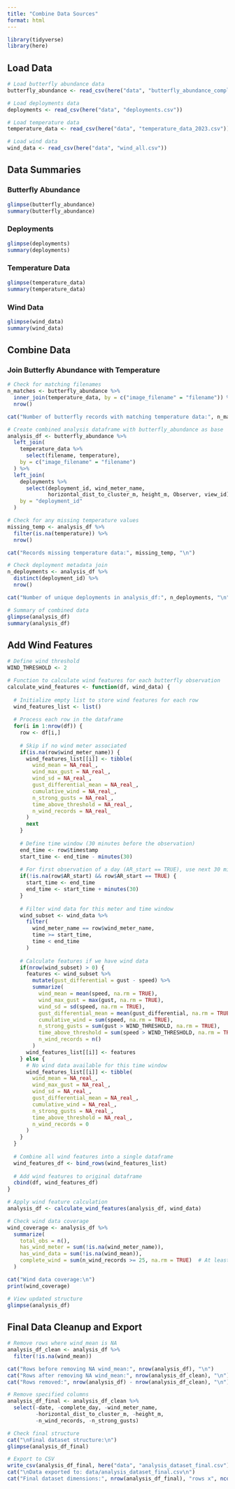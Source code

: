 ```yaml
---
title: "Combine Data Sources"
format: html
---
```


```r
library(tidyverse)
library(here)
```

## Load Data

```r
# Load butterfly abundance data
butterfly_abundance <- read_csv(here("data", "butterfly_abundance_complete_days.csv"))

# Load deployments data
deployments <- read_csv(here("data", "deployments.csv"))

# Load temperature data
temperature_data <- read_csv(here("data", "temperature_data_2023.csv"))

# Load wind data
wind_data <- read_csv(here("data", "wind_all.csv"))
```

## Data Summaries

### Butterfly Abundance
```r
glimpse(butterfly_abundance)
summary(butterfly_abundance)
```

### Deployments
```r
glimpse(deployments)
summary(deployments)
```

### Temperature Data
```r
glimpse(temperature_data)
summary(temperature_data)
```

### Wind Data
```r
glimpse(wind_data)
summary(wind_data)
```

## Combine Data

### Join Butterfly Abundance with Temperature

```r
# Check for matching filenames
n_matches <- butterfly_abundance %>%
  inner_join(temperature_data, by = c("image_filename" = "filename")) %>%
  nrow()

cat("Number of butterfly records with matching temperature data:", n_matches, "out of", nrow(butterfly_abundance), "\n")
```

```r
# Create combined analysis dataframe with butterfly_abundance as base
analysis_df <- butterfly_abundance %>%
  left_join(
    temperature_data %>%
      select(filename, temperature),
    by = c("image_filename" = "filename")
  ) %>%
  left_join(
    deployments %>%
      select(deployment_id, wind_meter_name, 
             horizontal_dist_to_cluster_m, height_m, Observer, view_id),
    by = "deployment_id"
  )

# Check for any missing temperature values
missing_temp <- analysis_df %>%
  filter(is.na(temperature)) %>%
  nrow()

cat("Records missing temperature data:", missing_temp, "\n")

# Check deployment metadata join
n_deployments <- analysis_df %>%
  distinct(deployment_id) %>%
  nrow()

cat("Number of unique deployments in analysis_df:", n_deployments, "\n")

# Summary of combined data
glimpse(analysis_df)
summary(analysis_df)
```

## Add Wind Features

```r
# Define wind threshold
WIND_THRESHOLD <- 2

# Function to calculate wind features for each butterfly observation
calculate_wind_features <- function(df, wind_data) {
  
  # Initialize empty list to store wind features for each row
  wind_features_list <- list()
  
  # Process each row in the dataframe
  for(i in 1:nrow(df)) {
    row <- df[i,]
    
    # Skip if no wind meter associated
    if(is.na(row$wind_meter_name)) {
      wind_features_list[[i]] <- tibble(
        wind_mean = NA_real_,
        wind_max_gust = NA_real_,
        wind_sd = NA_real_,
        gust_differential_mean = NA_real_,
        cumulative_wind = NA_real_,
        n_strong_gusts = NA_real_,
        time_above_threshold = NA_real_,
        n_wind_records = NA_real_
      )
      next
    }
    
    # Define time window (30 minutes before the observation)
    end_time <- row$timestamp
    start_time <- end_time - minutes(30)
    
    # For first observation of a day (AR_start == TRUE), use next 30 minutes
    if(!is.na(row$AR_start) && row$AR_start == TRUE) {
      start_time <- end_time
      end_time <- start_time + minutes(30)
    }
    
    # Filter wind data for this meter and time window
    wind_subset <- wind_data %>%
      filter(
        wind_meter_name == row$wind_meter_name,
        time >= start_time,
        time < end_time
      )
    
    # Calculate features if we have wind data
    if(nrow(wind_subset) > 0) {
      features <- wind_subset %>%
        mutate(gust_differential = gust - speed) %>%
        summarize(
          wind_mean = mean(speed, na.rm = TRUE),
          wind_max_gust = max(gust, na.rm = TRUE),
          wind_sd = sd(speed, na.rm = TRUE),
          gust_differential_mean = mean(gust_differential, na.rm = TRUE),
          cumulative_wind = sum(speed, na.rm = TRUE),
          n_strong_gusts = sum(gust > WIND_THRESHOLD, na.rm = TRUE),
          time_above_threshold = sum(speed > WIND_THRESHOLD, na.rm = TRUE),
          n_wind_records = n()
        )
      wind_features_list[[i]] <- features
    } else {
      # No wind data available for this time window
      wind_features_list[[i]] <- tibble(
        wind_mean = NA_real_,
        wind_max_gust = NA_real_,
        wind_sd = NA_real_,
        gust_differential_mean = NA_real_,
        cumulative_wind = NA_real_,
        n_strong_gusts = NA_real_,
        time_above_threshold = NA_real_,
        n_wind_records = 0
      )
    }
  }
  
  # Combine all wind features into a single dataframe
  wind_features_df <- bind_rows(wind_features_list)
  
  # Add wind features to original dataframe
  cbind(df, wind_features_df)
}

# Apply wind feature calculation
analysis_df <- calculate_wind_features(analysis_df, wind_data)

# Check wind data coverage
wind_coverage <- analysis_df %>%
  summarize(
    total_obs = n(),
    has_wind_meter = sum(!is.na(wind_meter_name)),
    has_wind_data = sum(!is.na(wind_mean)),
    complete_wind = sum(n_wind_records >= 25, na.rm = TRUE)  # At least 25 of 30 minutes
  )

cat("Wind data coverage:\n")
print(wind_coverage)

# View updated structure
glimpse(analysis_df)

```

## Final Data Cleanup and Export

```r
# Remove rows where wind_mean is NA
analysis_df_clean <- analysis_df %>%
  filter(!is.na(wind_mean))

cat("Rows before removing NA wind_mean:", nrow(analysis_df), "\n")
cat("Rows after removing NA wind_mean:", nrow(analysis_df_clean), "\n")
cat("Rows removed:", nrow(analysis_df) - nrow(analysis_df_clean), "\n")

# Remove specified columns
analysis_df_final <- analysis_df_clean %>%
  select(-date, -complete_day, -wind_meter_name, 
         -horizontal_dist_to_cluster_m, -height_m, 
         -n_wind_records, -n_strong_gusts)

# Check final structure
cat("\nFinal dataset structure:\n")
glimpse(analysis_df_final)

# Export to CSV
write_csv(analysis_df_final, here("data", "analysis_dataset_final.csv"))
cat("\nData exported to: data/analysis_dataset_final.csv\n")
cat("Final dataset dimensions:", nrow(analysis_df_final), "rows x", ncol(analysis_df_final), "columns\n")
```

